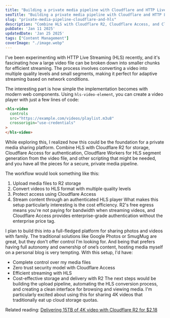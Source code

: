 ```yaml
---
title: "Building a private media pipeline with Cloudflare and HTTP Live Streaming (HLS)"
seoTitle: "Building a private media pipeline with Cloudflare and HTTP Live Streaming (HLS)"
slug: "private-media-pipeline-cloudflare-and-hls"
description: "Combine HLS with Cloudflare R2, Cloudflare Access, and Cloudflare Workers to build a secure, private media pipeline."
pubDate: 'Jan 11 2025'
updatedDate: 'Jan 25 2025'
tags: ["Content Management"]
coverImage: "./image.webp"
---
```


I've been experimenting with HTTP Live Streaming (HLS) recently, and it's fascinating how a large video file can be broken down into smaller chunks for efficient streaming. The process involves converting a video into multiple quality levels and small segments, making it perfect for adaptive streaming based on network conditions.

The interesting part is how simple the implementation becomes with modern web components. Using `hls-video-element`, you can create a video player with just a few lines of code:

```html
<hls-video 
  controls
  src="https://example.com/videos/playlist.m3u8"
  crossorigin="use-credentials"
>
</hls-video>
```

While exploring this, I realized how this could be the foundation for a private media sharing platform. Combine HLS with Cloudflare R2 for storage, Cloudflare Access for authentication, Cloudflare Workers for HLS segment generation from the video file, and other scripting that might be needed, and you have all the pieces for a secure, private media pipeline.

The workflow would look something like this:
1. Upload media files to R2 storage
2. Convert videos to HLS format with multiple quality levels
3. Protect access using Cloudflare Access
4. Stream content through an authenticated HLS player
What makes this setup particularly interesting is the cost efficiency. R2's free egress means you're not paying for bandwidth when streaming videos, and Cloudflare Access provides enterprise-grade authentication without the enterprise price tag.

I plan to build this into a full-fledged platform for sharing photos and videos with family. The traditional solutions like Google Photos or SmugMug are great, but they don't offer control I'm looking for. And being that prefers having full autonomy and ownership of one’s content, hosting media myself on a personal blog is very tempting. With this setup, I'd have:
- Complete control over my media files
- Zero trust security model with Cloudflare Access
- Efficient streaming with HLS
- Cost-effective storage and delivery with R2
The next steps would be building the upload pipeline, automating the HLS conversion process, and creating a clean interface for browsing and viewing media. I'm particularly excited about using this for sharing 4K videos that traditionally eat up cloud storage quotas.

Related reading: [Delivering 15TB of 4K video with Cloudflare R2 for $2.18](https://screencasting.com/cheap-video-hosting)
